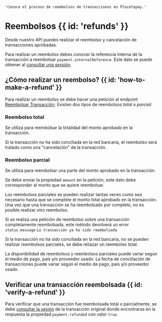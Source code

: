     'Conoce el proceso de reembolsos de transacciones en Placetopay.'

# Reembolsos {{ id: 'refunds' }}

Desde nuestro API puedes realizar el reembolso y cancelación de transacciones aprobadas.

Para realizar un reembolso debes conocer la referencia interna de la transacción a reembolsar `payment.internalReference`. Este dato se puede obtener al [consultar una sessión](/checkout/api/reference/session#query-a-session).

## ¿Cómo realizar un reembolso? {{ id: 'how-to-make-a-refund' }}

Para realizar un reembolso se debe hacer una petición al endpoint [Reembolsar Transacción](/checkout/api/reference/payment#reverse-payment). Existen dos tipos de reembolsos *total* o *parcial*:

### Reembolso total

Se utiliza para reembolsar la totalidad del monto aprobado en la transacción.

Si la transacción no ha sido conciliada en la red bancaria, el reembolso será tratado como una "cancelación" de la transacción.

### Reembolso parcial

Se utiliza para reembolsar una parte del monto aprobado en la transacción.

Se debe enviar la propiedad `amount` en la petición, este dato debe corresponder al monto que se quiere reembolsar.

Los reembolsos parciales se pueden realizar tantas veces como sea necesario hasta que se complete el monto total aprobado en la transacción. Una vez que una transacción se ha reembolsado por completo, no es posible realizar otro reembolso. 

Si se realiza una petición de reembolso sobre una transacción completamente reembolsada, este método devolverá un error `status.message` `La transacción ya ha sido reembolsada`

Si la transacción no ha sido conciliada en la red bancaria, no se pueden realizar reembolsos parciales, se debe reliazar un reembolso total.

<Note>
    La disponibilidad de reembolsos y reembolsos parciales puede variar según el medio de pago, país y/o proveedor usado.  
    La fecha de conciliación de transacciones puede variar según el medio de pago, país y/o proveedor usado.
</Note>

## Verificar una transacción reembolsada {{ id: 'verify-a-refund' }}

Para verificar que una transacción fue reembolsada total o parcialmente, se debe [consultar la sesión](/checkout/api-reference/session#query-a-session) de la transacción original donde encontraras en la respuesta la propiedad `payment.refunded` con valor `true`.